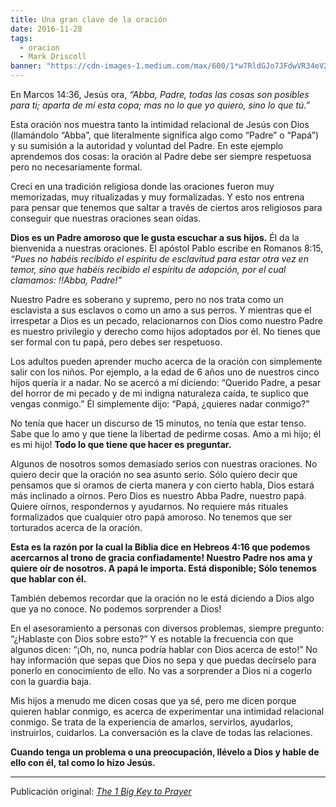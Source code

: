 ```yaml
---
title: Una gran clave de la oración
date: 2016-11-28
tags:
  - oracion
  - Mark Driscoll
banner: "https://cdn-images-1.medium.com/max/600/1*w7RldGJo7JFdwVR34eV2Rg.png"
---
```


En Marcos 14:36, Jesús ora, _“Abba, Padre, todas las cosas son posibles para ti; aparta de mí esta copa; mas no lo que yo quiero, sino lo que tú.”_

Esta oración nos muestra tanto la intimidad relacional de Jesús con Dios (llamándolo “Abba”, que literalmente significa algo como “Padre” o “Papá”) y su sumisión a la autoridad y voluntad del Padre. En este ejemplo aprendemos dos cosas: la oración al Padre debe ser siempre respetuosa pero no necesariamente formal.

Crecí en una tradición religiosa donde las oraciones fueron muy memorizadas, muy ritualizadas y muy formalizadas. Y esto nos entrena para pensar que tenemos que saltar a través de ciertos aros religiosos para conseguir que nuestras oraciones sean oídas.

**Dios es un Padre amoroso que le gusta escuchar a sus hijos.** Él da la bienvenida a nuestras oraciones. El apóstol Pablo escribe en Romanos 8:15, _“Pues no habéis recibido el espíritu de esclavitud para estar otra vez en temor, sino que habéis recibido el espíritu de adopción, por el cual clamamos: !!Abba, Padre!”_

Nuestro Padre es soberano y supremo, pero no nos trata como un esclavista a sus esclavos o como un amo a sus perros. Y mientras que el irrespetar a Dios es un pecado, relacionarnos con Dios como nuestro Padre es nuestro privilegio y derecho como hijos adoptados por él. No tienes que ser formal con tu papá, pero debes ser respetuoso.

Los adultos pueden aprender mucho acerca de la oración con simplemente salir con los niños. Por ejemplo, a la edad de 6 años uno de nuestros cinco hijos quería ir a nadar. No se acercó a mí diciendo: “Querido Padre, a pesar del horror de mi pecado y de mi indigna naturaleza caída, te suplico que vengas conmigo.” Él simplemente dijo: “Papá, ¿quieres nadar conmigo?”

No tenía que hacer un discurso de 15 minutos, no tenía que estar tenso. Sabe que lo amo y que tiene la libertad de pedirme cosas. Amo a mi hijo; él es mi hijo! **Todo lo que tiene que hacer es preguntar.**

Algunos de nosotros somos demasiado serios con nuestras oraciones. No quiero decir que la oración no sea asunto serio. Sólo quiero decir que pensamos que si oramos de cierta manera y con cierto habla, Dios estará más inclinado a oírnos. Pero Dios es nuestro Abba Padre, nuestro papá. Quiere oírnos, respondernos y ayudarnos. No requiere más rituales formalizados que cualquier otro papá amoroso. No tenemos que ser torturados acerca de la oración.

**Esta es la razón por la cual la Biblia dice en Hebreos 4:16 que podemos acercarnos al trono de gracia confiadamente! Nuestro Padre nos ama y quiere oír de nosotros. A papá le importa. Está disponible; Sólo tenemos que hablar con él.**

También debemos recordar que la oración no le está diciendo a Dios algo que ya no conoce. No podemos sorprender a Dios!

En el asesoramiento a personas con diversos problemas, siempre pregunto: “¿Hablaste con Dios sobre esto?” Y es notable la frecuencia con que algunos dicen: “¡Oh, no, nunca podría hablar con Dios acerca de esto!” No hay información que sepas que Dios no sepa y que puedas decírselo para ponerlo en conocimiento de ello. No vas a sorprender a Dios ni a cogerlo con la guardia baja.

Mis hijos a menudo me dicen cosas que ya sé, pero me dicen porque quieren hablar conmigo, es acerca de experimentar una intimidad relacional conmigo. Se trata de la experiencia de amarlos, servirlos, ayudarlos, instruirlos, cuidarlos. La conversación es la clave de todas las relaciones.

**Cuando tenga un problema o una preocupación, llévelo a Dios y hable de ello con él, tal como lo hizo Jesús.**

---

Publicación original: _[The 1 Big Key to Prayer](http://markdriscoll.org/the-1-big-key-to-prayer/)_
